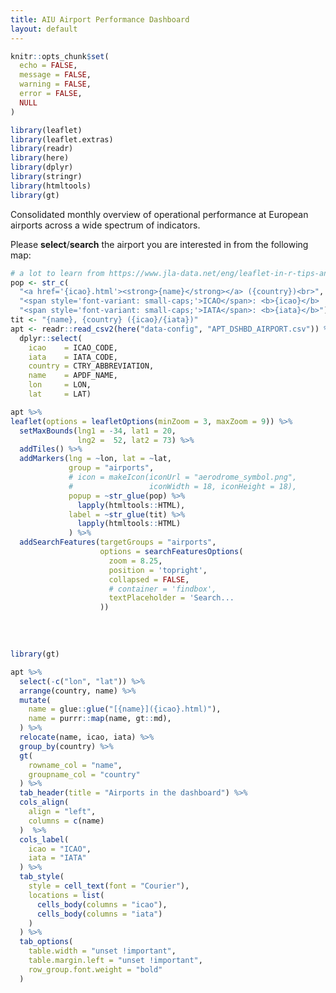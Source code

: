 ```yaml
---
title: AIU Airport Performance Dashboard
layout: default
---
```


```r
knitr::opts_chunk$set(
  echo = FALSE,
  message = FALSE,
  warning = FALSE,
  error = FALSE,
  NULL
)

library(leaflet)
library(leaflet.extras)
library(readr)
library(here)
library(dplyr)
library(stringr)
library(htmltools)
library(gt)
```

Consolidated monthly overview of operational performance at European airports
across a wide spectrum of indicators.


Please **select**/**search** the airport you are interested in from the following map:

<!-- <div id='findbox' style='position: relative;'> -->
<!-- </div> -->
<!-- <br> -->

```r
# a lot to learn from https://www.jla-data.net/eng/leaflet-in-r-tips-and-tricks/
pop <- str_c(
  "<a href='{icao}.html'><strong>{name}</strong></a> ({country})<br>",
  "<span style='font-variant: small-caps;'>ICAO</span>: <b>{icao}</b> | ",
  "<span style='font-variant: small-caps;'>IATA</span>: <b>{iata}</b>")
tit <- "{name}, {country} ({icao}/{iata})"
apt <- readr::read_csv2(here("data-config", "APT_DSHBD_AIRPORT.csv")) %>%
  dplyr::select(
    icao    = ICAO_CODE,
    iata    = IATA_CODE,
    country = CTRY_ABBREVIATION,
    name    = APDF_NAME,
    lon     = LON,
    lat     = LAT)

apt %>%
leaflet(options = leafletOptions(minZoom = 3, maxZoom = 9)) %>%
  setMaxBounds(lng1 = -34, lat1 = 20,
               lng2 =  52, lat2 = 73) %>%
  addTiles() %>%
  addMarkers(lng = ~lon, lat = ~lat,
             group = "airports",
             # icon = makeIcon(iconUrl = "aerodrome_symbol.png",
             #                 iconWidth = 18, iconHeight = 18),
             popup = ~str_glue(pop) %>%
               lapply(htmltools::HTML),
             label = ~str_glue(tit) %>%
               lapply(htmltools::HTML)
             ) %>%
  addSearchFeatures(targetGroups = "airports",
                    options = searchFeaturesOptions(
                      zoom = 8.25,
                      position = 'topright',
                      collapsed = FALSE,
                      # container = 'findbox',
                      textPlaceholder = 'Search...                           '
                    ))
  
```

<br>

```r
library(gt)

apt %>%
  select(-c("lon", "lat")) %>%
  arrange(country, name) %>%
  mutate(
    name = glue::glue("[{name}]({icao}.html)"),
    name = purrr::map(name, gt::md),
  ) %>%
  relocate(name, icao, iata) %>%
  group_by(country) %>%
  gt(
    rowname_col = "name",
    groupname_col = "country"
  ) %>%
  tab_header(title = "Airports in the dashboard") %>%
  cols_align(
    align = "left",
    columns = c(name)
  )  %>%
  cols_label(
    icao = "ICAO",
    iata = "IATA"
  ) %>%
  tab_style(
    style = cell_text(font = "Courier"),
    locations = list(
      cells_body(columns = "icao"),
      cells_body(columns = "iata")
    )
  ) %>%
  tab_options(
    table.width = "unset !important",
    table.margin.left = "unset !important",
    row_group.font.weight = "bold"
  )
```

